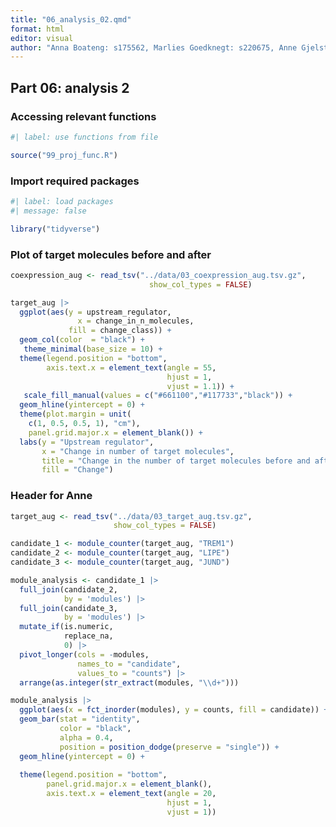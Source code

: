 ```yaml
---
title: "06_analysis_02.qmd"
format: html
editor: visual
author: "Anna Boateng: s175562, Marlies Goedknegt: s220675, Anne Gjelstrup: s194530, Katja Jagd: s185395, Olivia Ronnenberg: s183359"
---
```


## Part 06: analysis 2


### Accessing relevant functions

```r
#| label: use functions from file

source("99_proj_func.R")
```

### Import required packages

```r
#| label: load packages
#| message: false

library("tidyverse")
```

### Plot of target molecules before and after

```r
coexpression_aug <- read_tsv("../data/03_coexpression_aug.tsv.gz",
                               show_col_types = FALSE)
```

```r
target_aug |> 
  ggplot(aes(y = upstream_regulator,
               x = change_in_n_molecules,
             fill = change_class)) +
  geom_col(color  = "black") + 
   theme_minimal(base_size = 10) +
  theme(legend.position = "bottom",
        axis.text.x = element_text(angle = 55,
                                   hjust = 1,
                                   vjust = 1.1)) +
   scale_fill_manual(values = c("#661100","#117733","black")) +
  geom_hline(yintercept = 0) +
  theme(plot.margin = unit(
    c(1, 0.5, 0.5, 1), "cm"),
    panel.grid.major.x = element_blank()) +
  labs(y = "Upstream regulator",
       x = "Change in number of target molecules",
       title = "Change in the number of target molecules before and after DMARD treatment",
       fill = "Change")
```


### Header for Anne

```r
target_aug <- read_tsv("../data/03_target_aug.tsv.gz",
                       show_col_types = FALSE)
```

```r
candidate_1 <- module_counter(target_aug, "TREM1")
candidate_2 <- module_counter(target_aug, "LIPE")
candidate_3 <- module_counter(target_aug, "JUND")
```

```r
module_analysis <- candidate_1 |> 
  full_join(candidate_2,
            by = 'modules') |> 
  full_join(candidate_3,
            by = 'modules') |> 
  mutate_if(is.numeric,
            replace_na,
            0) |> 
  pivot_longer(cols = -modules,
               names_to = "candidate",
               values_to = "counts") |> 
  arrange(as.integer(str_extract(modules, "\\d+")))
```



```r
module_analysis |>
  ggplot(aes(x = fct_inorder(modules), y = counts, fill = candidate)) +
  geom_bar(stat = "identity",
           color = "black",
           alpha = 0.4,
           position = position_dodge(preserve = "single")) +
  geom_hline(yintercept = 0) + 
  
  theme(legend.position = "bottom",
        panel.grid.major.x = element_blank(),
        axis.text.x = element_text(angle = 20,
                                   hjust = 1,
                                   vjust = 1))
```


